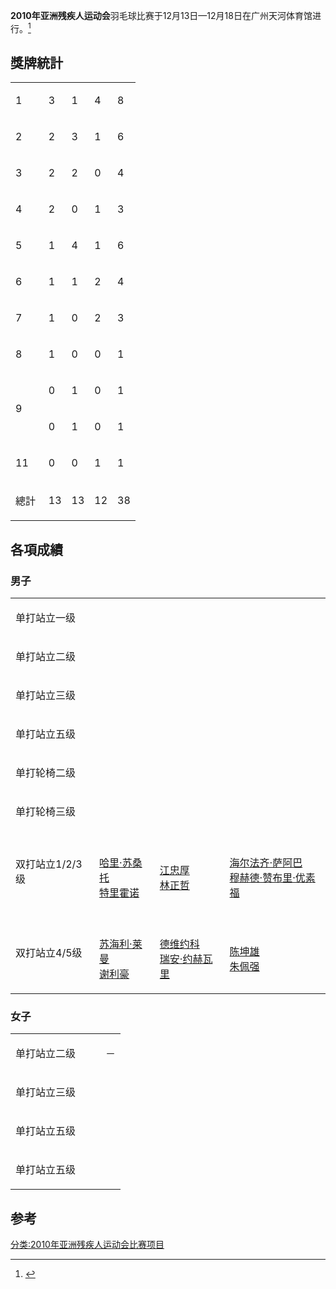 '''2010年亚洲残疾人运动会'''羽毛球比赛于12月13日—12月18日在广州天河体育馆进行。<ref>{{Cite web |url=http://www.gzapg2010.cn/special/008904D4/yumaoqiuxw.html |title=2010年亚洲残疾人运动会羽毛球比赛信息 |accessdate=2010-12-18 |archive-date=2010-12-15 |archive-url=https://web.archive.org/web/20101215001818/http://www.gzapg2010.cn/special/008904D4/yumaoqiuxw.html |dead-url=yes }}</ref>

== 獎牌統計 ==
{| {{RankedMedalTable|class=wikitable sortable}}
|-
|1||align=left|{{flagIOC2team|MAS|2010年亚洲残疾人运动会}}||3||1||4||8
|-
|2||align=left|{{flagIOC2team|CHN|2010年亚洲残疾人运动会}}||2||3||1||6
|-
|3||align=left|{{flagIOC2team|KOR|2010年亚洲残疾人运动会}}||2||2||0||4
|-
|4||align=left|{{flagIOC2team|VIE|2010年亚洲残疾人运动会}}||2||0||1||3
|-
|5||align=left|{{flagIOC2team|INA|2010年亚洲残疾人运动会}}||1||4||1||6
|-
|6||align=left|{{flagIOC2team|THA|2010年亚洲残疾人运动会}}||1||1||2||4
|-
|7||align=left|{{flagIOC2team|JPN|2010年亞洲殘疾人運動會}}||1||0||2||3
|-
|8||align=left|{{flagIOC2team|HKG|2010年亚洲残疾人运动会}}||1||0||0||1
|-
|rowspan="2"|9
|align=left|{{flagIOC2team|SRI|2010年亚洲残疾人运动会}}||0||1||0||1
|-
|align=left|{{flagIOC2team|TPE|2010年亞洲殘疾人運動會}}||0||1||0||1
|-
|11||align=left|{{flagIOC2team|IND|2010年亚洲残疾人运动会}}||0||0||1||1
|- class="sortbottom"
!colspan=2| 總計 || 13 || 13 || 12 || 38
|}

== 各項成績 ==
=== 男子 ===
{| {{MedalistTable|type=項目|labelwidth=180px|width=200px|columns=1|style=font-size:small;}}
|-
| 单打站立一级
| {{flagIOC2athlete|[[黄品胜|黄品胜]]|VIE|2010年亚洲残疾人运动会}}
| {{flagIOC2athlete|[[田时伟|田时伟]]|CHN|2010年亚洲残疾人运动会}}
| {{flagIOC2athlete|[[拉迪·朱哈里|拉迪·朱哈里]]|MAS|2010年亚洲残疾人运动会}}
|-
| 单打站立二级
| {{flagIOC2athlete|[[范德忠|范德忠]]|VIE|2010年亚洲残疾人运动会}}
| {{flagIOC2athlete|[[德维约科|德维约科]]|INA|2010年亚洲残疾人运动会}}
| {{flagIOC2athlete|[[黎良园|黎良园]]|MAS|2010年亚洲残疾人运动会}}
|-
| 单打站立三级
| {{flagIOC2athlete|[[余广华|余广华]]|HKG|2010年亚洲残疾人运动会}}
| {{flagIOC2athlete|[[哈里·苏桑托|哈里·苏桑托]]|INA|2010年亚洲残疾人运动会}}
| {{flagIOC2athlete|[[巴克里·奥马尔|巴克里·奥马尔]]|MAS|2010年亚洲残疾人运动会}}
|-
| 单打站立五级
| {{flagIOC2athlete|[[谢利豪|谢利豪]]|MAS|2010年亚洲残疾人运动会}}
| {{flagIOC2athlete|[[苏尔约·努格罗霍|苏尔约·努格罗霍]]|INA|2010年亚洲残疾人运动会}}
| {{flagIOC2athlete|[[瑞安·约赫瓦里|瑞安·约赫瓦里]]|INA|2010年亚洲残疾人运动会}}
|-
| 单打轮椅二级
| {{flagIOC2athlete|[[李三燮|李三燮]]|KOR|2010年亚洲残疾人运动会}}
| {{flagIOC2athlete|[[崔正万|崔正万]]|KOR|2010年亚洲残疾人运动会}}
| {{flagIOC2athlete|[[长岛理|长岛理]]|JPN|2010年亚洲残疾人运动会}}
|-
| 单打轮椅三级
| {{flagIOC2athlete|[[沈在悦|沈在悦]]|KOR|2010年亚洲残疾人运动会}}
| {{flagIOC2athlete|[[马兹兰·赛邦|马兹兰·赛邦]]|MAS|2010年亚洲残疾人运动会}}
| {{flagIOC2athlete|[[张玉平|张玉平]]|VIE|2010年亚洲残疾人运动会}}
|-
| 双打站立1/2/3级
| {{flagIOC2team|INA|2010年亚洲残疾人运动会}}<br/>[[哈里·苏桑托|哈里·苏桑托]]<br/>[[特里霍诺|特里霍诺]]
| {{flagIOC2team|TPE|2010年亚洲残疾人运动会}}<br/>[[江忠厚|江忠厚]]<br/>[[林正哲|林正哲]]
| {{flagIOC2team|MAS|2010年亚洲残疾人运动会}}<br/>[[海尔法齐·萨阿巴|海尔法齐·萨阿巴]]<br/>[[穆赫德·赞布里·优素福|穆赫德·赞布里·优素福]]
|-
| 双打站立4/5级
| {{flagIOC2team|MAS|2010年亚洲残疾人运动会}}<br/>[[苏海利·莱曼|苏海利·莱曼]]<br/>[[谢利豪|谢利豪]]
| {{flagIOC2team|INA|2010年亚洲残疾人运动会}}<br/>[[德维约科|德维约科]]<br/>[[瑞安·约赫瓦里|瑞安·约赫瓦里]]
| {{flagIOC2team|CHN|2010年亚洲残疾人运动会}}<br/>[[陈坤雄|陈坤雄]]<br/>[[朱佩强|朱佩强]]
|}

=== 女子 ===
{| {{MedalistTable|type=項目|labelwidth=180px|width=200px|columns=1|style=font-size:small;}}
|-
| 单打站立二级
| {{flagIOC2athlete|[[纳比拉·艾哈迈德·谢里夫|纳比拉·艾哈迈德·谢里夫]]|MAS|2010年亚洲残疾人运动会}}
| {{flagIOC2athlete|[[旺迪·甘丹|旺迪·甘丹]]|THA|2010年亚洲残疾人运动会}}
| －
|-
| 单打站立三级
| {{flagIOC2athlete|[[马会会|马会会]]|CHN|2010年亚洲残疾人运动会}}
| {{flagIOC2athlete|[[王松叶|王松叶]]|CHN|2010年亚洲残疾人运动会}}
| {{flagIOC2athlete|[[帕鲁尔·达尔苏克巴·帕马|帕鲁尔·达尔苏克巴·帕马]]|IND|2010年亚洲残疾人运动会}}
|-
| 单打站立五级
| {{flagIOC2athlete|[[铃木亚弥子|铃木亚弥子]]|JPN|2010年亚洲残疾人运动会}}
| {{flagIOC2athlete|[[陈鑫云|陈鑫云]]|CHN|2010年亚洲残疾人运动会}}
| {{flagIOC2athlete|[[素赛丰·裕巴|素赛丰·裕巴]]|THA|2010年亚洲残疾人运动会}}
|-
| 单打站立五级
| {{flagIOC2athlete|[[庵雷·韦威探|庵雷·韦威探]]|THA|2010年亚洲残疾人运动会}}
| {{flagIOC2athlete|[[李顺爱|李顺爱]]|KOR|2010年亚洲残疾人运动会}}
| {{flagIOC2athlete|[[素集拉·布坎|素集拉·布坎]]|THA|2010年亚洲残疾人运动会}}
|}

==参考==
<references />
[[分类:2010年亚洲残疾人运动会比赛项目|分类:2010年亚洲残疾人运动会比赛项目]]
{{2010年亚洲残疾人运动会项目}}
